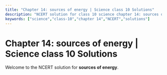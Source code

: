 ```yaml
---
title: "Chapter 14: sources of energy | Science class 10 Solutions"
description: "NCERT solution for class 10 science chapter 14: sources of energy."
keywords: ["science","class-10","chapter 14","NCERT","solutions"]
---
```


# Chapter 14: sources of energy | Science class 10 Solutions

Welcome to the NCERT solution for **sources of energy**.
